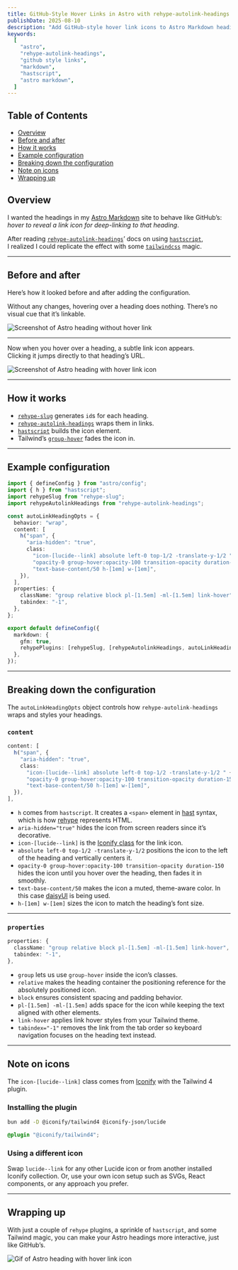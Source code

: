 ```yaml
---
title: GitHub-Style Hover Links in Astro with rehype-autolink-headings
publishDate: 2025-08-10
description: "Add GitHub-style hover link icons to Astro Markdown headings using rehype-autolink-headings, hastscript, and Tailwind CSS for better navigation and shareable sections."
keywords:
  [
    "astro",
    "rehype-autolink-headings",
    "github style links",
    "markdown",
    "hastscript",
    "astro markdown",
  ]
---
```


## Table of Contents

- [Overview](#overview)
- [Before and after](#before-and-after)
- [How it works](#how-it-works)
- [Example configuration](#example-configuration)
- [Breaking down the configuration](#breaking-down-the-configuration)
- [Note on icons](#note-on-icons)
- [Wrapping up](#wrapping-up)

## Overview

I wanted the headings in my [Astro Markdown](https://docs.astro.build/en/guides/markdown-content) site to behave like GitHub’s:  
_hover to reveal a link icon for deep-linking to that heading_.

After reading [`rehype-autolink-headings`](https://github.com/rehypejs/rehype-autolink-headings)’ docs on using [`hastscript`](https://github.com/syntax-tree/hastscript),  
I realized I could replicate the effect with some [`tailwindcss`](https://tailwindcss.com) magic.

---

## Before and after

Here’s how it looked before and after adding the configuration.

Without any changes, hovering over a heading does nothing. There’s no visual cue that it’s linkable.

![Screenshot of Astro heading without hover link](/images/posts/before-heading.png)

---

Now when you hover over a heading, a subtle link icon appears.  
Clicking it jumps directly to that heading’s URL.

![Screenshot of Astro heading with hover link icon](/images/posts/after-heading.png)

---

## How it works

- [`rehype-slug`](https://github.com/rehypejs/rehype-slug) generates `id`s for each heading.
- [`rehype-autolink-headings`](https://github.com/rehypejs/rehype-autolink-headings) wraps them in links.
- [`hastscript`](https://github.com/syntax-tree/hastscript) builds the icon element.
- Tailwind’s [`group-hover`](https://tailwindcss.com/docs/hover-focus-and-other-states#styling-based-on-parent-state) fades the icon in.

---

## Example configuration

```ts title="astro.config.ts"
import { defineConfig } from "astro/config";
import { h } from "hastscript";
import rehypeSlug from "rehype-slug";
import rehypeAutolinkHeadings from "rehype-autolink-headings";

const autoLinkHeadingOpts = {
  behavior: "wrap",
  content: [
    h("span", {
      "aria-hidden": "true",
      class:
        "icon-[lucide--link] absolute left-0 top-1/2 -translate-y-1/2 " +
        "opacity-0 group-hover:opacity-100 transition-opacity duration-150 " +
        "text-base-content/50 h-[1em] w-[1em]",
    }),
  ],
  properties: {
    className: "group relative block pl-[1.5em] -ml-[1.5em] link-hover",
    tabindex: "-1",
  },
};

export default defineConfig({
  markdown: {
    gfm: true,
    rehypePlugins: [rehypeSlug, [rehypeAutolinkHeadings, autoLinkHeadingOpts]],
  },
});
```

---

## Breaking down the configuration

The `autoLinkHeadingOpts` object controls how `rehype-autolink-headings` wraps and styles your headings.

### `content`

```ts
content: [
  h("span", {
    "aria-hidden": "true",
    class:
      "icon-[lucide--link] absolute left-0 top-1/2 -translate-y-1/2 " +
      "opacity-0 group-hover:opacity-100 transition-opacity duration-150 " +
      "text-base-content/50 h-[1em] w-[1em]",
  }),
],
```

- `h` comes from `hastscript`. It creates a `<span>` element in [hast](https://github.com/syntax-tree/hast) syntax, which is how [rehype](https://github.com/rehypejs/rehype) represents HTML.
- `aria-hidden="true"` hides the icon from screen readers since it’s decorative.
- `icon-[lucide--link]` is the [Iconify class](#note-on-icons) for the link icon.
- `absolute left-0 top-1/2 -translate-y-1/2` positions the icon to the left of the heading and vertically centers it.
- `opacity-0 group-hover:opacity-100 transition-opacity duration-150` hides the icon until you hover over the heading, then fades it in smoothly.
- `text-base-content/50` makes the icon a muted, theme-aware color. In this case [daisyUI](https://daisyui.com/docs/colors/#list-of-all-daisyui-color-names) is being used.
- `h-[1em] w-[1em]` sizes the icon to match the heading’s font size.

---

### `properties`

```ts
properties: {
  className: "group relative block pl-[1.5em] -ml-[1.5em] link-hover",
  tabindex: "-1",
},
```

- `group` lets us use `group-hover` inside the icon’s classes.
- `relative` makes the heading container the positioning reference for the absolutely positioned icon.
- `block` ensures consistent spacing and padding behavior.
- `pl-[1.5em] -ml-[1.5em]` adds space for the icon while keeping the text aligned with other elements.
- `link-hover` applies link hover styles from your Tailwind theme.
- `tabindex="-1"` removes the link from the tab order so keyboard navigation focuses on the heading text instead.

---

## Note on icons

The `icon-[lucide--link]` class comes from [Iconify](https://iconify.design/) with the Tailwind 4 plugin.

### Installing the plugin

```sh
bun add -D @iconify/tailwind4 @iconify-json/lucide
```

```css title="globals.css"
@plugin "@iconify/tailwind4";
```

### Using a different icon

Swap `lucide--link` for any other Lucide icon or from another installed Iconify collection.
Or, use your own icon setup such as SVGs, React components, or any approach you prefer.

---

## Wrapping up

With just a couple of `rehype` plugins, a sprinkle of `hastscript`, and some Tailwind magic, you can make your Astro headings more interactive, just like GitHub’s.

![Gif of Astro heading with hover link icon](/images/posts/after-heading.gif)
